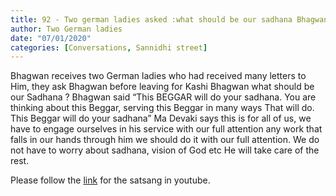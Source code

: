 ```yaml
---
title: 92 - Two german ladies asked :what should be our sadhana Bhagwan answered :This BEGGAR will do your sadhana. You are thinking about this Beggar, serving this Beggar in many ways That will do.
author: Two German ladies
date: "07/01/2020"
categories: [Conversations, Sannidhi street]
---
```

Bhagwan receives two German ladies who had received many letters to Him, they ask Bhagwan before leaving for Kashi Bhagwan what should be our Sadhana ? Bhagwan said "This BEGGAR will do your sadhana. You are thinking about this Beggar, serving this Beggar in many ways That will do. This Beggar will do your sadhana" Ma Devaki says this is for all of us, we have to engage ourselves in his service with our full attention any work that falls in our hands through him we should do it with our full attention. We do not have to worry about sadhana, vision of God etc He will take care of the rest.
 
Please follow the [link](https://youtu.be/B_P1K7Ljaus?si=ID5Fnfcv5laL1ceM) for the satsang in youtube.
